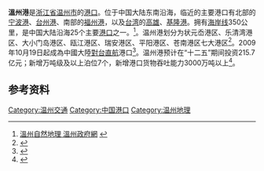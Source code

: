 {{Infobox Port
|name        = 温州港
|image       = Wenzhouport logo.gif
|imagesize   = 150px
|caption     = 温州港标志
|country     = {{PRC}}
|location    = [[浙江省|浙江省]][[温州市|温州市]]
|coordinates = {{coord|28|01|35|N|120|38|50|E|display=inline,title|region:CN-33_type:landmark_scale:500000}}
|locode = CNWZO<ref name="unlocode">{{Cite web|title=UNLOCODE (CN) - CHINA|url=https://service.unece.org/trade/locode/cn.htm|access-date=2021-09-09|work=service.unece.org|archive-date=2021-06-09|archive-url=https://web.archive.org/web/20210609211532/https://service.unece.org/trade/locode/cn.htm|dead-url=no}}</ref>
|opened      = [[战国|战国]]
|type        = [[海港|海港]]
|operated    = [[温州港|温州港集团]]
|piers       = 7
|blankdetailstitle1 = 主要气象灾害
|blankdetails1      = [[台风|台风]]
|website     = http://www.wzport.com/wzport/index.htm
}}
{{Infobox border port
|name                      = 温州水运（海港）口岸
|photo                     = 
|country                   = {{PRC}}
|location                  = [[浙江省|浙江省]][[温州市|温州市]]
|type                      = 国家一类水运口岸
|border_guard              = 浙江省公安边防总队
|customs                   = [[杭州海关|杭州海关]]
|opened                    = 1957年
| stat_import-export_value = 
| stat_passenger           = 0.48万人
| stat_cargo               = 382.79万吨
| stat_container           = 11.94万标箱
| stat_vehicle             = 232艘次
| stat_year                = 2016<ref name="口岸年鉴2017">{{cite book |author1=国家口岸管理办公室 |author2=中国口岸协会 |title=《中国口岸年鉴2017》 |location=[[北京市|北京]] |publisher=[[中国海关出版社|中国海关出版社]] |date=2017.12 |page=265 |isbn=978-7-5175-0240-1}}</ref>
}}
'''溫州港'''是[[浙江省|浙江省]][[温州市|温州市]]的[[港口|港口]]。位于中国大陆东南沿海，临近的主要港口有北部的[[宁波港|宁波港]]、[[台州港|台州港]]、南部的[[福州港|福州港]]，以及[[台湾|台湾]]的[[高雄港|高雄]]、[[基隆港|基隆港]]。拥有[[海岸线|海岸线]]350公里，是中国大陆沿海25个主要[[港口|港口]]之一。<ref>[http://www.wenzhou.gov.cn/art/2007/10/12/art_4276_52923.html 溫州自然地理 溫州政府網] {{webarchive|url=https://web.archive.org/web/20120121004645/http://www.wenzhou.gov.cn/art/2007/10/12/art_4276_52923.html |date=2012-01-21 }}</ref>。温州港划分为状元岙港区、乐清湾港区、大小门岛港区、瓯江港区、瑞安港区、平阳港区、苍南港区七大港区<ref>{{Cite web |url=http://www.wzport.com/wzport/jituanjs/gangkoujs/index.htm |title=港口介绍—温州港 温州港集团网站 |accessdate=2012-01-15 |archive-date=2014-08-19 |archive-url=https://web.archive.org/web/20140819230750/http://www.wzport.com/wzport/jituanjs/gangkoujs/index.htm |dead-url=no }}</ref>。2009年10月19日起成為中國大陸[[三通|對台直航]]港口<ref>{{Cite web |url=http://news.sohu.com/20091019/n267525004.shtml |title=温州港对台货运直航首航(图) 搜狐新聞 |accessdate=2012-01-15 |archive-date=2016-03-04 |archive-url=https://web.archive.org/web/20160304205333/http://news.sohu.com/20091019/n267525004.shtml |dead-url=no }}</ref>。温州港预计在“十二五”期间投资215.7亿元；新增万吨级及以上泊位7个，新增港口货物吞吐能力3000万吨以上<ref>{{Cite web |url=http://www.wzport.com/wzport/jituanjs/qiyegk/index.htm |title=企业概况—温州港 温州港集团网站 |accessdate=2012-01-15 |archive-date=2014-08-19 |archive-url=https://web.archive.org/web/20140819232058/http://www.wzport.com/wzport/jituanjs/qiyegk/index.htm |dead-url=no }}</ref>。

== 参考资料 ==
{{reflist}}
<div class="references-small">
<references/>
</div>

{{温州市}}
{{中华人民共和国港口}}
{{中华人民共和国国境口岸|水运}}

[[Category:温州交通|Category:温州交通]]
[[Category:中国港口|Category:中国港口]]
[[Category:温州地理|Category:温州地理]]